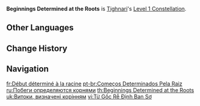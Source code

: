 {{Constellation Infobox
|image         = Constellation Beginnings Determined at the Roots.png
|character     = Tighnari
|level         = 1
|description   = Tighnari's Charged Attack [[CRIT Rate]] is increased by 15%.
|utility1      = Charged Attack
|utility2      = CRIT Rate
}}
'''Beginnings Determined at the Roots''' is [[Tighnari]]'s [[Level 1 Constellation]].

==Other Languages==
{{Other Languages
|en      = Beginnings Determined at the Roots
|zhs     = 由根须断定肇始
|zhs_rm  = Yóu Gēnxū Duàndìng Zhàoshǐ
|zht     = 由根鬚斷定肇始
|zht_rm  = Yóu Gēnxū Duàndìng Zhàoshǐ
|zh_tl   = 
|ja      = 根から判断する原初
|ja_rm   = Ne kara Handan suru Gensho
|ja_tl   = Beginning Decided from the Roots
|ko      = 뿌리에서 결정된 시작
|ko_rm   = Ppurieseo Gyeoljeongdoen Sijak
|ko_tl   = Beginning Decided from the Roots
|es      = Raíz primigenia
|es_tl   = Primal Root
|fr      = Début déterminé à la racine
|fr_tl   = Beginning Determined at the Root
|ru      = Побеги определяются корнями
|ru_tl   = Shoots are Shaped by Roots
|th      = Beginnings Determined at the Roots
|vi      = Từ Gốc Rễ Định Ban Sơ
|vi_tl   = 
|de      = Wurzeln bestimmen Anfänge
|de_tl   = Roots Determine Beginnings
|id      = Beginnings Determined at the Roots
|pt      = Começos Determinados Pela Raiz
|pt_tl   = Beginnings Determined by the Roots
|tr      = Köklerde Belirlenen Başlangıçlar
|tr_tl   = 
|it      = Determinato alle radici
|it_tl   = Determined at the Roots
}}

==Change History==
{{Change History|3.0}}

==Navigation==
{{Talent Navbox|Tighnari}}

[[fr:Début déterminé à la racine]]
[[pt-br:Começos Determinados Pela Raiz]]
[[ru:Побеги определяются корнями]]
[[th:Beginnings Determined at the Roots]]
[[uk:Витоки, визначені корінням]]
[[vi:Từ Gốc Rễ Định Ban Sơ]]